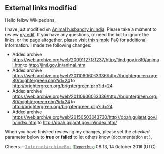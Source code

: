 {{WP India|class=Stub|importance=Low}}

== External links modified ==

Hello fellow Wikipedians,

I have just modified {{plural:4|one external link|4 external links}} on [[Animal husbandry in India]]. Please take a moment to review [https://en.wikipedia.org/w/index.php?diff=prev&oldid=744283759 my edit]. If you have any questions, or need the bot to ignore the links, or the page altogether, please visit [[User:Cyberpower678/FaQs#InternetArchiveBot|this simple FaQ]] for additional information. I made the following changes:
*Added archive https://web.archive.org/web/20091127181237/http://jind.gov.in:80/animal.htm to http://jind.gov.in/animal.htm
*Added archive https://web.archive.org/web/20110606063336/http://brightergreen.org:80/brightergreen.php?id=24 to http://brightergreen.org/brightergreen.php?id=24
*Added archive https://web.archive.org/web/20110606063336/http://brightergreen.org:80/brightergreen.php?id=24 to http://brightergreen.org/brightergreen.php?id=24
*Added archive https://web.archive.org/web/20150503043730/http://doah.gujarat.gov.in/index.htm to http://doah.gujarat.gov.in/index.htm/

When you have finished reviewing my changes, please set the ''checked'' parameter below to '''true''' or '''failed''' to let others know (documentation at {{tlx|Sourcecheck}}).

{{sourcecheck|checked=false}}

Cheers.—[[User:InternetArchiveBot|'''<span style="color:darkgrey;font-family:monospace">InternetArchiveBot</span>''']] <span style="color:green;font-family:Rockwell">([[User talk:InternetArchiveBot|Report bug]])</span> 08:13, 14 October 2016 (UTC)
